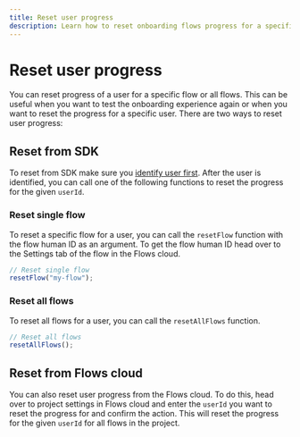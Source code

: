 ```yaml
---
title: Reset user progress
description: Learn how to reset onboarding flows progress for a specific user.
---
```


# Reset user progress

You can reset progress of a user for a specific flow or all flows. This can be useful when you want to test the onboarding experience again or when you want to reset the progress for a specific user. There are two ways to reset user progress:

## Reset from SDK

To reset from SDK make sure you [identify user first](/getting-started/identify-users). After the user is identified, you can call one of the following functions to reset the progress for the given `userId`.

### Reset single flow

To reset a specific flow for a user, you can call the `resetFlow` function with the flow human ID as an argument. To get the flow human ID head over to the Settings tab of the flow in the Flows cloud.

```js
// Reset single flow
resetFlow("my-flow");
```

### Reset all flows

To reset all flows for a user, you can call the `resetAllFlows` function.

```js
// Reset all flows
resetAllFlows();
```

## Reset from Flows cloud

You can also reset user progress from the Flows cloud. To do this, head over to project settings in Flows cloud and enter the `userId` you want to reset the progress for and confirm the action. This will reset the progress for the given `userId` for all flows in the project.
